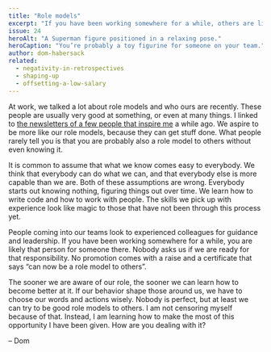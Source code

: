 ```yaml
---
title: "Role models"
excerpt: "If you have been working somewhere for a while, others are likely looking to you for guidance and leadership."
issue: 24
heroAlt: "A Superman figure positioned in a relaxing pose."
heroCaption: "You’re probably a toy figurine for someone on your team."
author: dom-habersack
related:
  - negativity-in-retrospectives
  - shaping-up
  - offsetting-a-low-salary
---
```

At work, we talked a lot about role models and who ours are recently. These people are usually very good at something, or even at many things. I linked to [the newsletters of a few people that inspire me](/newsletter/archive/start-building-an-audience-today/) a while ago. We aspire to be more like our role models, because they can get stuff done. What people rarely tell you is that you are probably also a role model to others without even knowing it.

It is common to assume that what we know comes easy to everybody. We think that everybody can do what we can, and that everybody else is more capable than we are. Both of these assumptions are wrong. Everybody starts out knowing nothing, figuring things out over time. We learn how to write code and how to work with people. The skills we pick up with experience look like magic to those that have not been through this process yet.

People coming into our teams look to experienced colleagues for guidance and leadership. If you have been working somewhere for a while, you are likely that person for someone there. Nobody asks us if we are ready for that responsibility. No promotion comes with a raise and a certificate that says “can now be a role model to others”.

The sooner we are aware of our role, the sooner we can learn how to become better at it. If our behavior shape those around us, we have to choose our words and actions wisely. Nobody is perfect, but at least we can try to be good role models to others. I am not censoring myself because of that. Instead, I am learning how to make the most of this opportunity I have been given. How are you dealing with it?

– Dom​
